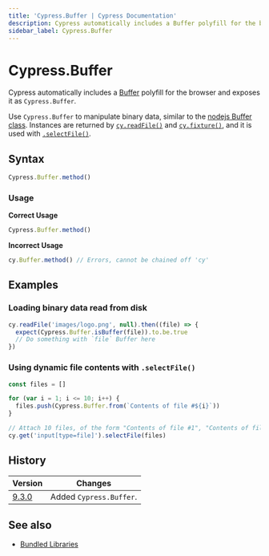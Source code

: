 ```yaml
---
title: 'Cypress.Buffer | Cypress Documentation'
description: Cypress automatically includes a Buffer polyfill for the browser and exposes it as `Cypress.Buffer`.
sidebar_label: Cypress.Buffer
---
```


<ProductHeading product="app" />

# Cypress.Buffer

Cypress automatically includes a [Buffer](https://github.com/feross/buffer)
polyfill for the browser and exposes it as `Cypress.Buffer`.

Use `Cypress.Buffer` to manipulate binary data, similar to the
[nodejs Buffer class](https://nodejs.org/api/buffer.html). Instances are
returned by [`cy.readFile()`](/api/commands/readfile) and
[`cy.fixture()`](/api/commands/fixture), and it is used with
[`.selectFile()`](/api/commands/selectfile).

## Syntax

```javascript
Cypress.Buffer.method()
```

### Usage

<Icon name="check-circle" color="green" /> **Correct Usage**

```javascript
Cypress.Buffer.method()
```

<Icon name="exclamation-triangle" color="red" /> **Incorrect Usage**

```javascript
cy.Buffer.method() // Errors, cannot be chained off 'cy'
```

## Examples

### Loading binary data read from disk

```javascript
cy.readFile('images/logo.png', null).then((file) => {
  expect(Cypress.Buffer.isBuffer(file)).to.be.true
  // Do something with `file` Buffer here
})
```

### Using dynamic file contents with `.selectFile()`

```javascript
const files = []

for (var i = 1; i <= 10; i++) {
  files.push(Cypress.Buffer.from(`Contents of file #${i}`))
}

// Attach 10 files, of the form "Contents of file #1", "Contents of file #2", etc.
cy.get('input[type=file]').selectFile(files)
```

## History

| Version                            | Changes                 |
| ---------------------------------- | ----------------------- |
| [9.3.0](/app/references/changelog) | Added `Cypress.Buffer`. |

## See also

- [Bundled Libraries](/app/references/bundled-libraries)
